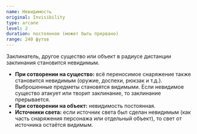 ```yaml
---
name: Невидимость
original: Invisibility
type: arcane
level: 2
duration: постоянное (может быть прервано)
range: 240 футов
---
```


Заклинатель, другое существо или объект в радиусе дистанции заклинания становится невидимым.

- **При сотворении на существо:** всё переносимое снаряжение также становится невидимым (оружие, доспехи, рюкзак и т.д.). Выброшенные предметы становятся видимыми. Если невидимое существо атакует или творит заклинание, то заклинание прерывается.
- **При сотворении на объект:** невидимость постоянная.
- **Источники света:** если источник света был сделан невидимым (как часть снаряжения персонажа или отдельный объект), то свет от источника остаётся видимым.
